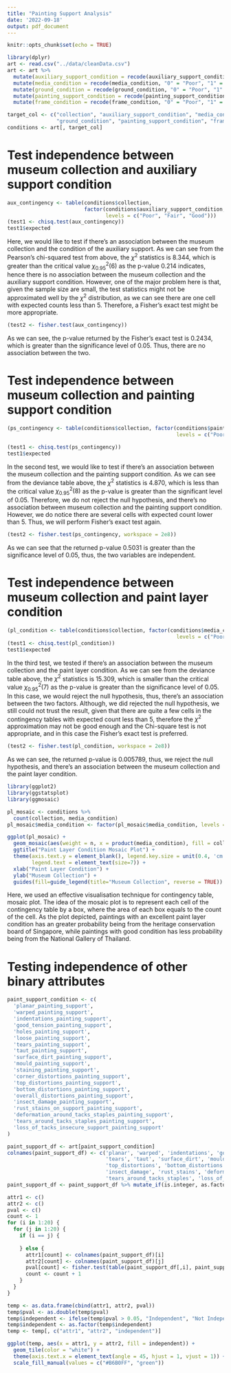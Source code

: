 ```yaml
---
title: "Painting Support Analysis"
date: '2022-09-18'
output: pdf_document
---
```


```r
knitr::opts_chunk$set(echo = TRUE)
```

```r
library(dplyr)
art <- read.csv("../data/cleanData.csv")
art <- art %>%
  mutate(auxiliary_support_condition = recode(auxiliary_support_condition, "0" = "Poor", "1" = "Fair", "2" = "Good", "3" = "Excellent")) %>%
  mutate(media_condition = recode(media_condition, "0" = "Poor", "1" = "Fair", "2" = "Good", "3" = "Excellent")) %>%
  mutate(ground_condition = recode(ground_condition, "0" = "Poor", "1" = "Fair", "2" = "Good", "3" = "Excellent")) %>%
  mutate(painting_support_condition = recode(painting_support_condition, "0" = "Poor", "1" = "Fair", "2" = "Good", "3" = "Excellent")) %>%
  mutate(frame_condition = recode(frame_condition, "0" = "Poor", "1" = "Fair", "2" = "Good", "3" = "Excellent"))
```

```r
target_col <- c("collection", "auxiliary_support_condition", "media_condition", 
                "ground_condition", "painting_support_condition", "frame_condition")
conditions <- art[, target_col]
```

# Test independence between museum collection and auxiliary support condition
```r
aux_contingency <- table(conditions$collection, 
                         factor(conditions$auxiliary_support_condition, 
                                levels = c("Poor", "Fair", "Good")))
(test1 <- chisq.test(aux_contingency))
test1$expected
```
Here, we would like to test if there's an association between the museum collection and the condition of the auxiliary support. As we can see from the Pearson's chi-squared test from above, the $\chi^2$ statistics is 8.344, which is greater than the critical value $\chi^2_{0.95}(6)$ as the p-value 0.214 indicates, hence there is no association between the museum collection and the auxiliary support condition. However, one of the major problem here is that, given the sample size are small, the test statistics might not be approximated well by the $\chi^2$ distribution, as we can see there are one cell with expected counts less than 5. Therefore, a Fisher's exact test might be more appropriate.

```r
(test2 <- fisher.test(aux_contingency))
```
As we can see, the p-value returned by the Fisher's exact test is 0.2434, which is greater than the significance level of 0.05. Thus, there are no association between the two.

# Test independence between museum collection and painting support condition
```r
(ps_contingency <- table(conditions$collection, factor(conditions$painting_support_condition, 
                                                       levels = c("Poor", "Fair", "Good", "Excellent"))))
 
(test1 <- chisq.test(ps_contingency))
test1$expected
```
In the second test, we would like to test if there's an association between the museum collection and the painting support condition. As we can see from the deviance table above, the $\chi^2$ statistics is 4.870, which is less than the critical value $\chi^2_{0.95}(8)$ as the p-value is greater than the significant level of 0.05. Therefore, we do not reject the null hypothesis, and there's no association between museum collection and the painting support condition. However, we do notice there are several cells with expected count lower than 5. Thus, we will perform Fisher's exact test again.

```r
(test2 <- fisher.test(ps_contingency, workspace = 2e8))
```
As we can see that the returned p-value 0.5031 is greater than the significance level of 0.05, thus, the two variables are independent.

# Test independence between museum collection and paint layer condition
```r
(pl_condition <- table(conditions$collection, factor(conditions$media_condition, 
                                                       levels = c("Poor", "Fair", "Good", "Excellent"))))
(test1 <- chisq.test(pl_condition))
test1$expected
```
In the third test, we tested if there's an association between the museum collection and the paint layer condition. As we can see from the deviance table above, the $\chi^2$ statistics is 15.309, which is smaller than the critical value $\chi^2_{0.95}(7)$ as the p-value is greater than the significance level of 0.05. In this case, we would reject the null hypothesis, thus, there's an association between the two factors. Although, we did rejected the null hypothesis, we still could not trust the result, given that there are quite a few cells in the contingency tables with expected count less than 5, therefore the $\chi^2$ approximation may not be good enough and the Chi-square test is not appropriate, and in this case the Fisher's exact test is preferred.

```r
(test2 <- fisher.test(pl_condition, workspace = 2e8))
```
As we can see, the returned p-value is 0.005789, thus, we reject the null hypothesis, and there's an association between the museum collection and the paint layer condition.

```r
library(ggplot2)
library(ggstatsplot)
library(ggmosaic)
```

```r
pl_mosaic <- conditions %>%
  count(collection, media_condition)
pl_mosaic$media_condition <- factor(pl_mosaic$media_condition, levels = c("Poor", "Fair", "Good", "Excellent"))

ggplot(pl_mosaic) +
  geom_mosaic(aes(weight = n, x = product(media_condition), fill = collection)) +
  ggtitle("Paint Layer Condition Mosaic Plot") +
  theme(axis.text.y = element_blank(), legend.key.size = unit(0.4, 'cm'),
        legend.text = element_text(size=7)) +
  xlab("Paint Layer Condition") + 
  ylab("Museum Collection") +
  guides(fill=guide_legend(title="Museum Collection", reverse = TRUE))
```
Here, we used an effective visualisation technique for contingency table, mosaic plot. The idea of the mosaic plot is to represent each cell of the contingency table by a box, where the area of each box equals to the count of the cell. As the plot depicted, paintings with an excellent paint layer condition has an greater probability being from the heritage conservation board of Singapore, while paintings with good condition has less probability being from the National Gallery of Thailand.

# Testing independence of other binary attributes
```r
paint_support_condition <- c(
  'planar_painting_support',
  'warped_painting_support',
  'indentations_painting_support',
  'good_tension_painting_support',
  'holes_painting_support',
  'loose_painting_support',
  'tears_painting_support',
  'taut_painting_support',
  'surface_dirt_painting_support',
  'mould_painting_support',
  'staining_painting_support',
  'corner_distortions_painting_support',
  'top_distortions_painting_support',
  'bottom_distortions_painting_support',
  'overall_distortions_painting_support',
  'insect_damage_painting_support',
  'rust_stains_on_support_painting_support',
  'deformation_around_tacks_staples_painting_support',
  'tears_around_tacks_staples_painting_support',
  'loss_of_tacks_insecure_support_painting_support'
)

paint_support_df <- art[paint_support_condition]
colnames(paint_support_df) <- c('planar', 'warped', 'indentations', 'good_tension', 'holes', 'loose',
                                'tears', 'taut', 'surface_dirt', 'mould', 'staining', 'corner_distortions',
                                'top_distortions', 'bottom_distortions', 'overall_distortions',
                                'insect_damage', 'rust_stains', 'deformation_around_tacks_staples',
                                'tears_around_tacks_staples', 'loss_of_tacks_insecure_support')
paint_support_df <- paint_support_df %>% mutate_if(is.integer, as.factor)
```

```r
attr1 <- c()
attr2 <- c()
pval <- c()
count <- 1
for (i in 1:20) {
  for (j in 1:20) {
    if (i == j) {
      
    } else {
      attr1[count] <- colnames(paint_support_df)[i]
      attr2[count] <- colnames(paint_support_df)[j]
      pval[count] <- fisher.test(table(paint_support_df[,i], paint_support_df[,j]))$p.value
      count <- count + 1
    }
  }
}

temp <- as.data.frame(cbind(attr1, attr2, pval))
temp$pval <- as.double(temp$pval)
temp$independent <- ifelse(temp$pval > 0.05, "Independent", "Not Independent")
temp$independent <- as.factor(temp$independent)
temp <- temp[, c("attr1", "attr2", "independent")]
```

```r
ggplot(temp, aes(x = attr1, y = attr2, fill = independent)) +
  geom_tile(color = "white") +
  theme(axis.text.x = element_text(angle = 45, hjust = 1, vjust = 1)) +
  scale_fill_manual(values = c("#B6B0FF", "green"))
```

